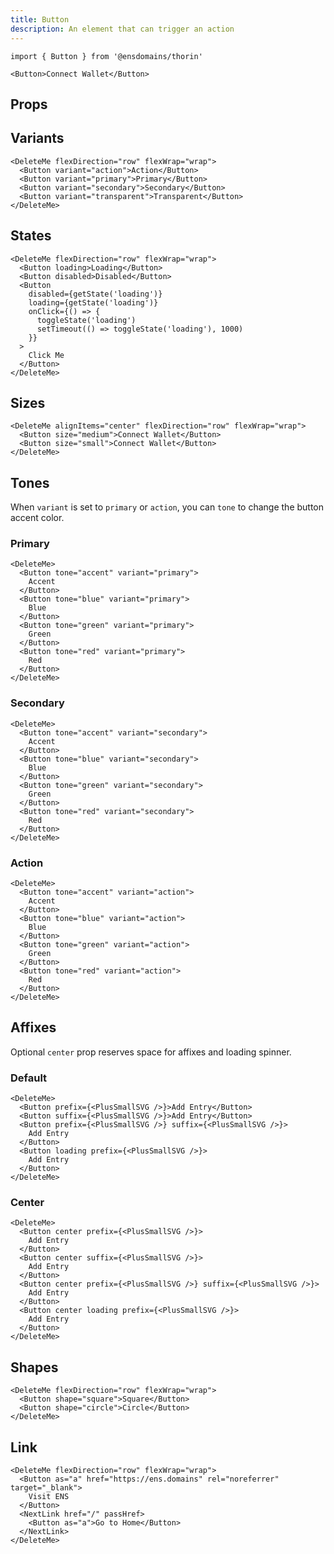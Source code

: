 ```yaml
---
title: Button
description: An element that can trigger an action
---
```


```tsx
import { Button } from '@ensdomains/thorin'
```

```tsx expand=true live=true
<Button>Connect Wallet</Button>
```

## Props

<PropsTable sourceLink={sourceLink} types={types} />

## Variants

```tsx live=true
<DeleteMe flexDirection="row" flexWrap="wrap">
  <Button variant="action">Action</Button>
  <Button variant="primary">Primary</Button>
  <Button variant="secondary">Secondary</Button>
  <Button variant="transparent">Transparent</Button>
</DeleteMe>
```

## States

```tsx live=true
<DeleteMe flexDirection="row" flexWrap="wrap">
  <Button loading>Loading</Button>
  <Button disabled>Disabled</Button>
  <Button
    disabled={getState('loading')}
    loading={getState('loading')}
    onClick={() => {
      toggleState('loading')
      setTimeout(() => toggleState('loading'), 1000)
    }}
  >
    Click Me
  </Button>
</DeleteMe>
```

## Sizes

```tsx live=true
<DeleteMe alignItems="center" flexDirection="row" flexWrap="wrap">
  <Button size="medium">Connect Wallet</Button>
  <Button size="small">Connect Wallet</Button>
</DeleteMe>
```

## Tones

When `variant` is set to `primary` or `action`, you can `tone` to change the button accent color.

### Primary

```tsx live=true
<DeleteMe>
  <Button tone="accent" variant="primary">
    Accent
  </Button>
  <Button tone="blue" variant="primary">
    Blue
  </Button>
  <Button tone="green" variant="primary">
    Green
  </Button>
  <Button tone="red" variant="primary">
    Red
  </Button>
</DeleteMe>
```

### Secondary

```tsx live=true
<DeleteMe>
  <Button tone="accent" variant="secondary">
    Accent
  </Button>
  <Button tone="blue" variant="secondary">
    Blue
  </Button>
  <Button tone="green" variant="secondary">
    Green
  </Button>
  <Button tone="red" variant="secondary">
    Red
  </Button>
</DeleteMe>
```

### Action

```tsx live=true
<DeleteMe>
  <Button tone="accent" variant="action">
    Accent
  </Button>
  <Button tone="blue" variant="action">
    Blue
  </Button>
  <Button tone="green" variant="action">
    Green
  </Button>
  <Button tone="red" variant="action">
    Red
  </Button>
</DeleteMe>
```

## Affixes

Optional `center` prop reserves space for affixes and loading spinner.

### Default

```tsx live=true
<DeleteMe>
  <Button prefix={<PlusSmallSVG />}>Add Entry</Button>
  <Button suffix={<PlusSmallSVG />}>Add Entry</Button>
  <Button prefix={<PlusSmallSVG />} suffix={<PlusSmallSVG />}>
    Add Entry
  </Button>
  <Button loading prefix={<PlusSmallSVG />}>
    Add Entry
  </Button>
</DeleteMe>
```

### Center

```tsx live=true
<DeleteMe>
  <Button center prefix={<PlusSmallSVG />}>
    Add Entry
  </Button>
  <Button center suffix={<PlusSmallSVG />}>
    Add Entry
  </Button>
  <Button center prefix={<PlusSmallSVG />} suffix={<PlusSmallSVG />}>
    Add Entry
  </Button>
  <Button center loading prefix={<PlusSmallSVG />}>
    Add Entry
  </Button>
</DeleteMe>
```

## Shapes

```tsx live=true
<DeleteMe flexDirection="row" flexWrap="wrap">
  <Button shape="square">Square</Button>
  <Button shape="circle">Circle</Button>
</DeleteMe>
```

## Link

```tsx live=true
<DeleteMe flexDirection="row" flexWrap="wrap">
  <Button as="a" href="https://ens.domains" rel="noreferrer" target="_blank">
    Visit ENS
  </Button>
  <NextLink href="/" passHref>
    <Button as="a">Go to Home</Button>
  </NextLink>
</DeleteMe>
```
